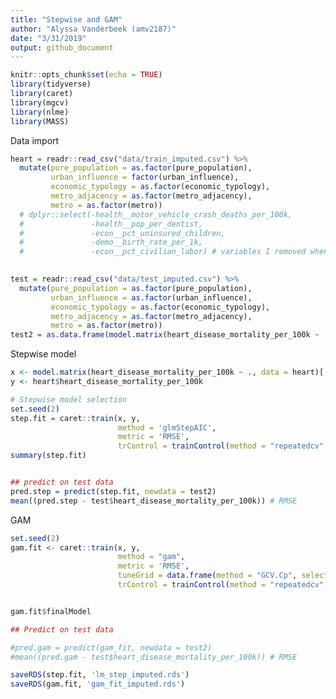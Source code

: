 ```yaml
---
title: "Stepwise and GAM"
author: "Alyssa Vanderbeek (amv2187)"
date: "3/31/2019"
output: github_document
---
```


```r
knitr::opts_chunk$set(echo = TRUE)
library(tidyverse)
library(caret)
library(mgcv)
library(nlme)
library(MASS)
```

Data import 

```r
heart = readr::read_csv("data/train_imputed.csv") %>%
  mutate(pure_population = as.factor(pure_population),
         urban_influence = factor(urban_influence),
         economic_typology = as.factor(economic_typology),
         metro_adjacency = as.factor(metro_adjacency),
         metro = as.factor(metro)) 
  # dplyr::select(-health__motor_vehicle_crash_deaths_per_100k,
  #               -health__pop_per_dentist,
  #               -econ__pct_uninsured_children,
  #               -demo__birth_rate_per_1k,
  #               -econ__pct_civilian_labor) # variables I removed when I tried a more parsimonious model by removing suspected unimportant variables
  

test = readr::read_csv("data/test_imputed.csv") %>% 
  mutate(pure_population = as.factor(pure_population),
         urban_influence = as.factor(urban_influence),
         economic_typology = as.factor(economic_typology),
         metro_adjacency = as.factor(metro_adjacency),
         metro = as.factor(metro))
test2 = as.data.frame(model.matrix(heart_disease_mortality_per_100k ~ ., data = test))

```

Stepwise model 

```r
x <- model.matrix(heart_disease_mortality_per_100k ~ ., data = heart)[,-1]
y <- heart$heart_disease_mortality_per_100k

# Stepwise model selection
set.seed(2)
step.fit = caret::train(x, y, 
                        method = 'glmStepAIC',
                        metric = 'RMSE',
                        trControl = trainControl(method = "repeatedcv", number = 10, repeats = 5))
summary(step.fit)


## predict on test data
pred.step = predict(step.fit, newdata = test2)
mean((pred.step - test$heart_disease_mortality_per_100k)) # RMSE
```


GAM

```r
set.seed(2)
gam.fit <- caret::train(x, y,
                        method = "gam",
                        metric = 'RMSE',
                        tuneGrid = data.frame(method = "GCV.Cp", select = c(TRUE, FALSE)),
                        trControl = trainControl(method = "repeatedcv", number = 10, repeats = 5))


gam.fit$finalModel

## Predict on test data

#pred.gam = predict(gam_fit, newdata = test2)
#mean((pred.gam - test$heart_disease_mortality_per_100k)) # RMSE
```


```r
saveRDS(step.fit, 'lm_step_imputed.rds')
saveRDS(gam.fit, 'gam_fit_imputed.rds')
```



